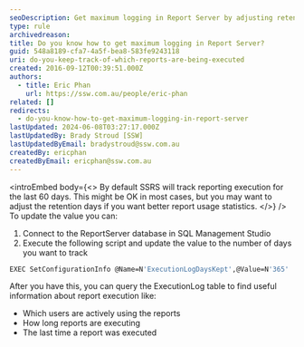 ```yaml
---
seoDescription: Get maximum logging in Report Server by adjusting retention days and tracking report execution with SQL scripts.
type: rule
archivedreason:
title: Do you know how to get maximum logging in Report Server?
guid: 548a8189-cfa7-4a5f-bea8-583fe9243118
uri: do-you-keep-track-of-which-reports-are-being-executed
created: 2016-09-12T00:39:51.000Z
authors:
  - title: Eric Phan
    url: https://ssw.com.au/people/eric-phan
related: []
redirects:
  - do-you-know-how-to-get-maximum-logging-in-report-server
lastUpdated: 2024-06-08T03:27:17.000Z
lastUpdatedBy: Brady Stroud [SSW]
lastUpdatedByEmail: bradystroud@ssw.com.au
createdBy: ericphan
createdByEmail: ericphan@ssw.com.au
---
```


<introEmbed
  body={<>
By default SSRS will track reporting execution for the last 60 days. This might be OK in most cases, but you may want to adjust the retention days if you want better report usage statistics.
  </>}
/>
To update the value you can:

1. Connect to the ReportServer database in SQL Management Studio
2. Execute the following script and update the value to the number of days you want to track

```bash
EXEC SetConfigurationInfo @Name=N'ExecutionLogDaysKept',@Value=N'365'
```

After you have this, you can query the ExecutionLog table to find useful information about report execution like:

- Which users are actively using the reports
- How long reports are executing
- The last time a report was executed
